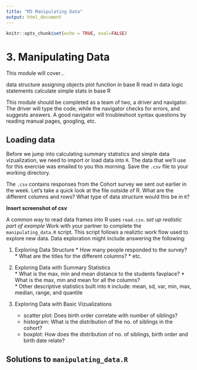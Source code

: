 ```yaml
---
title: "M3 Manipulating Data"
output: html_document
---
```


```r
knitr::opts_chunk$set(echo = TRUE, eval=FALSE)
```

# 3. Manipulating Data

This module will cover...

data structure
assigning objects
plot function in base R
read in data
logic statements
calculate simple stats in base R


This module should be completed as a team of two, a driver and navigator. The driver will type the code, while the navigator checks for errors, and suggests answers. A good navigator will troubleshoot syntax questions by reading manual pages, googling, etc. 


## Loading data

Before we jump into calculating summary statistics and simple data vizualization, we need to import or load data into `R`. The data that we'll use for this exercise was emailed to you this morning. Save the `.csv` file to your working directory.

The `.csv` contains responses from the Cohort survey we sent out earlier in the week. Let's take a quick look at the file outside of R. What are the different columns and rows? What type of data structure would this be in `R`? 

**Insert screenshot of csv**

A common way to read data frames into R uses `read.csv`. *set up realistic part of example* Work with your partner to complete the `manipulating_data.R` script. This script follows a realiztic work flow used to explore new data. Data exploration might include answering the following:
   
   1.  Exploring Data Structure
      * How many people responded to the survey?
      * What are the titles for the different columns?
      * etc.
   2.  Exploring Data with Summary Statistics  
      * What is the max, min and mean distance to the students favplace? 
      * What is the max, min and mean for all the columns?  
      * Other descriptive statistics built into `R` include: mean, sd, var, min, max, median, range, and quantile
    
  3. Exploring Data with Basic Vizualizations
      * scatter plot: Does birth order correlate with number of siblings? 
      * histogram: What is the distribution of the no. of siblings in the cohort?
      * boxplot: How does the distribution of no. of siblings, birth order and birth date relate?
   

## Solutions to `manipulating_data.R` 

```r


```



```r

```




```r


```



```r


```

